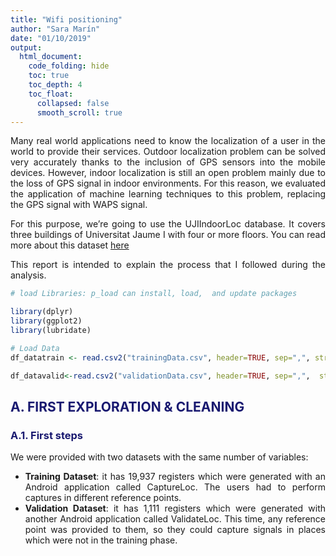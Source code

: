 ```yaml
---
title: "Wifi positioning"
author: "Sara Marín"
date: "01/10/2019"
output: 
  html_document:
    code_folding: hide
    toc: true
    toc_depth: 4
    toc_float: 
      collapsed: false
      smooth_scroll: true
---
```


<html>
  <head>
  <style type="text/css">
    * {
      text-align: justify;
    }
    
    h2 {
      color: MidnightBlue;    
      font-weight: bold;
    }
    
    h3 {
      color: MidnightBlue;    
    }
    
    h4 {
       color: SteelBlue;    
     
    }
    
  </style>
  </head>
  <body>

Many real world applications need to know the localization of a user in the world to provide their services. Outdoor localization problem can be solved very accurately thanks to the inclusion of GPS sensors into the mobile devices. However, indoor localization is still an open problem mainly due to the loss of GPS signal in indoor environments. For this reason, we evaluated the application of machine learning techniques to this problem, replacing the GPS signal with WAPS signal.

For this purpose, we're going to use the UJIIndoorLoc database. It covers three buildings of Universitat Jaume I with four or more floors. You can read more about this dataset [here](https://archive.ics.uci.edu/ml/datasets/ujiindoorloc)

This report is intended to explain the process that I followed during the analysis. 

```r

# load Libraries: p_load can install, load,  and update packages

library(dplyr)
library(ggplot2)
library(lubridate)

# Load Data
df_datatrain <- read.csv2("trainingData.csv", header=TRUE, sep=",", stringsAsFactors=FALSE, na.strings=c("NA", "-", "?"))

df_datavalid<-read.csv2("validationData.csv", header=TRUE, sep=",",  stringsAsFactors=FALSE, na.strings=c("NA", "-", "?"))

```

## A. FIRST EXPLORATION & CLEANING
### A.1. First steps ###
We were provided with two datasets with the same number of variables:
<ul>
  <li>**Training Dataset**: it has 19,937 registers which were generated with an Android application called CaptureLoc. The users had to perform captures in different reference points.</li>
  
  <li>**Validation Dataset**: it has 1,111 registers which were generated with another Android application called ValidateLoc. This time, any reference point was provided to them, so they could capture signals in places which were not in the training phase.</li>
</ul>


